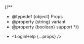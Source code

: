 
{/**
  * @typedef {object} Props
  * @property {string} variant
  * @property {boolean} support
  */}

<ol>
  <LoginSteps />
</ol>

- <LoginHelp {...props} />

